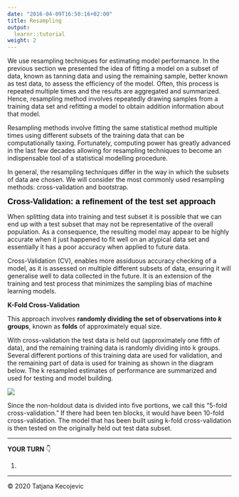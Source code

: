 ```yaml
---
date: "2016-04-09T16:50:16+02:00"
title: Resampling
output: 
  learnr::tutorial
weight: 2
---
```



We use resampling techniques for estimating model performance. In the previous section we presented the idea of fitting a model on a subset of data, known as tanning data and using the remaining sample, better known as test data, to assess the efficiency of the model. Often, this process is repeated multiple times and the results are aggregated and summarized. Hence, resampling method involves repeatedly drawing samples from a training data set and refitting a model to obtain addition information about that model. 

Resampling methods involve fitting the same statistical method multiple times using different subsets of the training data that can be computationally taxing. Fortunately, computing power has greatly advanced in the last few decades allowing for resampling techniques to become an indispensable tool of a statistical modelling procedure. 

In general, the resampling techniques differ in the way in which the subsets of data are chosen. We will consider the most commonly used resampling methods: cross-validation and bootstrap.

<p><font color="black" face="Verdana, Geneva, sans-serif" size="+1.5">**Cross-Validation: a refinement of the test set approach**</font></p>

When splitting data into training and test subset it is possible that we can end up with a test subset that may not be representative of the overall population. As a consequence, the resulting model may appear to be highly accurate when it just happened to fit well on an atypical data set and essentially it has a poor accuracy when applied to future data. 

Cross-Validation (CV), enables more assiduous accuracy checking of a model, as it is assessed on multiple different subsets of data, ensuring it will generalise well to data collected in the future. It is an extension of the training and test process that minimizes the sampling bias of machine learning models.

**K-Fold Cross-Validation**

This approach involves **randomly dividing the set of observations into _k_ groups**, known as **folds** of approximately equal size.  

With cross-validation the test data is held out (approximately one fifth of data), and the remaining training data is randomly dividing into k groups. Several different portions of this training data are used for validation, and the remaining part of data is used for training as shown in the diagram below. The k resampled estimates of performance are summarized and used for testing and model building.  

![](/module4/Resampling/images/5-fold-cv.png?width=40pc)

Since the non-holdout data is divided into five portions, we call this “5-fold cross-validation.” If there had been ten blocks, it would have been 10-fold cross-validation. The model that has been built using k-fold cross-validation is then tested on the originally held out test data subset.  



---

**YOUR TURN** 👇

1) 

----------------------------
© 2020 Tatjana Kecojevic
